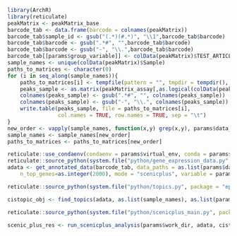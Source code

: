```r
library(ArchR)
library(reticulate)
peakMatrix <- peakMatrix_base
barcode_tab <- data.frame(barcode = colnames(peakMatrix))
barcode_tab$sample_id <- gsub("(.*)(#.*)", "\\1",barcode_tab$barcode)
barcode_tab$barcode <- gsub(".*#", "",barcode_tab$barcode)
barcode_tab$barcode <- gsub("-", "\\.",barcode_tab$barcode)
barcode_tab[[params$group_variable]] <- colData(peakMatrix)$TEST_ARTICLE 
sample_names <- unique(colData(peakMatrix)$Sample)
paths_to_matrices <- character(0)
for (i in seq_along(sample_names)){
    paths_to_matrices[i] <- tempfile(pattern = "", tmpdir = tempdir(), fileext = ".tsv")
    peaks_sample <- as.matrix(peakMatrix_assay[,as.logical(colData(peakMatrix)$Sample == sample_names[i])])
    colnames(peaks_sample) <- gsub(".*#", "", colnames(peaks_sample))
    colnames(peaks_sample) <- gsub("-", "\\.", colnames(peaks_sample))
    write.table(peaks_sample, file = paths_to_matrices[i],
                col.names = TRUE, row.names = TRUE, sep = "\t")
}
new_order <- vapply(sample_names, function(x,y) grep(x,y), params$data_file_paths, FUN.VALUE = numeric(1))
sample_names <- sample_names[new_order]
paths_to_matrices <- paths_to_matrices[new_order]

reticulate::use_condaenv(condaenv = params$virtual_env, conda = params$conda_exe)
reticulate::source_python(system.file("python/gene_expression_data.py", package = "epiregulon.benchmark"))
adata <- get_annotated_data(barcode_tab, data_paths = as.list(params$data_file_paths), sample_names = as.list(sample_names), 
    n_top_genes=as.integer(2000), mode = "scenicplus", variable = params$group_variable)

reticulate::source_python(system.file("python/topics.py", package = "epiregulon.benchmark"))

cistopic_obj <- find_topics(adata, as.list(sample_names), as.list(params$data_file_paths), params$work_dir, params$temp_dir, as.list(paths_to_matrices), params$n_cpu, params$group_variable)

reticulate::source_python(system.file("python/scenicplus_main.py", package = "epiregulon.benchmark"))

scenic_plus_res <- run_scenicplus_analysis(params$work_dir, adata, cistopic_obj, params$n_cpu, params$group_variable)
```
